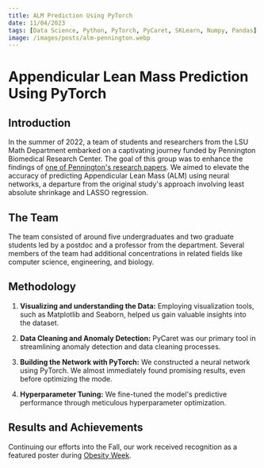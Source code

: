 ```yaml
---
title: ALM Prediction Using PyTorch
date: 11/04/2023
tags: [Data Science, Python, PyTorch, PyCaret, SKLearn, Numpy, Pandas]
image: /images/posts/alm-pennington.webp
---
```


# Appendicular Lean Mass Prediction Using PyTorch

## Introduction

In the summer of 2022, a team of students and researchers from the LSU Math Department embarked on a captivating journey funded by Pennington Biomedical Research Center. The goal of this group was to enhance the findings of [one of Pennington's research papers](https://doi.org/10.1016/j.ajcnut.2023.02.003). We aimed to elevate the accuracy of predicting Appendicular Lean Mass (ALM) using neural networks, a departure from the original study's approach involving least absolute shrinkage and LASSO regression.

## The Team

The team consisted of around five undergraduates and two graduate students led by a postdoc and a professor from the department. Several members of the team had additional concentrations in related fields like computer science, engineering, and biology.

## Methodology

1. **Visualizing and understanding the Data:**
   Employing visualization tools, such as Matplotlib and Seaborn, helped us gain valuable insights into the dataset.

2. **Data Cleaning and Anomaly Detection:**
   PyCaret was our primary tool in streamlining anomaly detection and data cleaning processes.

3. **Building the Network with PyTorch:**
   We constructed a neural network using PyTorch. We almost immediately found promising results, even before optimizing the mode.

4. **Hyperparameter Tuning:**
   We fine-tuned the model's predictive performance through meticulous hyperparameter optimization.

## Results and Achievements

Continuing our efforts into the Fall, our work received recognition as a featured poster during [Obesity Week](https://onlinelibrary.wiley.com/doi/full/10.1002/oby.23626#oby23626-sec-1177).
